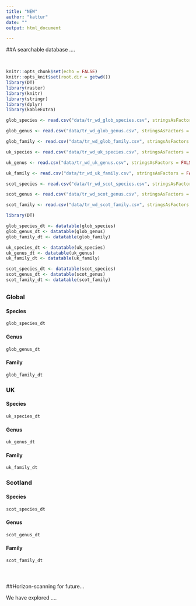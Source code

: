 ```yaml
---
title: "NEW"
author: "kattur"
date: ""
output: html_document

---
```


##A searchable database .... 
  

<br>

```r
knitr::opts_chunk$set(echo = FALSE)
knitr::opts_knit$set(root.dir = getwd())
library(DT)
library(raster)
library(knitr)
library(stringr)
library(dplyr)
library(kableExtra)
```
```r


glob_species <- read.csv("data/tr_wd_glob_species.csv", stringsAsFactors = FALSE)

glob_genus <- read.csv("data/tr_wd_glob_genus.csv", stringsAsFactors = FALSE)

glob_family <- read.csv("data/tr_wd_glob_family.csv", stringsAsFactors = FALSE)

uk_species <- read.csv("data/tr_wd_uk_species.csv", stringsAsFactors = FALSE)

uk_genus <- read.csv("data/tr_wd_uk_genus.csv", stringsAsFactors = FALSE)

uk_family <- read.csv("data/tr_wd_uk_family.csv", stringsAsFactors = FALSE)

scot_species <- read.csv("data/tr_wd_scot_species.csv", stringsAsFactors = FALSE)

scot_genus <- read.csv("data/tr_wd_scot_genus.csv", stringsAsFactors = FALSE)

scot_family <- read.csv("data/tr_wd_scot_family.csv", stringsAsFactors = FALSE)


```

  


```r
library(DT)

glob_species_dt <- datatable(glob_species)
glob_genus_dt <- datatable(glob_genus)
glob_family_dt <- datatable(glob_family)

uk_species_dt <- datatable(uk_species)
uk_genus_dt <- datatable(uk_genus)
uk_family_dt <- datatable(uk_family)

scot_species_dt <- datatable(scot_species)
scot_genus_dt <- datatable(scot_genus)
scot_family_dt <- datatable(scot_family)
```

## {.tabset}

### Global{.tabset .col-leftmid .tabset-dropdown}
#### Species 
```r
glob_species_dt   
```
#### Genus
```r
glob_genus_dt
```
#### Family 
```r
glob_family_dt
```
##### {-}

### {-}


### UK{.tabset .col-leftmid .tabset-dropdown}
#### Species 
```r
uk_species_dt   
```
#### Genus
```r
uk_genus_dt
```
#### Family 
```r
uk_family_dt
```
##### {-}

### {-}

### Scotland{.tabset .col-leftmid .tabset-dropdown}
#### Species 
```r
scot_species_dt   
```
#### Genus
```r
scot_genus_dt
```
#### Family 
```r
scot_family_dt
```
##### {-}

### {-}

<br>

##Horizon-scanning for future...

We have explored .... 
<br>

